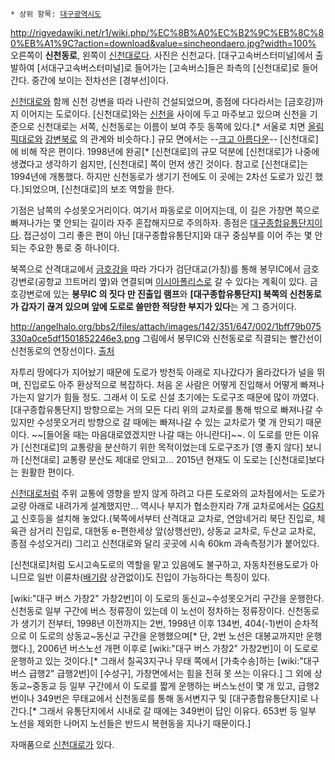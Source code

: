  * 상위 항목: [[대구광역시도]]
http://rigvedawiki.net/r1/wiki.php/%EC%8B%A0%EC%B2%9C%EB%8C%80%EB%A1%9C?action=download&value=sincheondaero.jpg?width=100%
오른쪽이 '''신천동로''', 왼쪽이 [[신천대로]]다. 사진은 신천교다. [대구고속버스터미널]에서 출발하여 [서대구고속버스터미널]로 들어가는 [고속버스]들은 좌측의 [신천대로]로 들어간다. 중간에 보이는 전차선은 [경부선]이다.

[[신천대로]]와 함께 신천 강변을 따라 나란히 건설되었으며, 종점에 다다라서는 [금호강]까지 이어지는 도로이다. [신천대로]와는 [[신천]]을 사이에 두고 마주보고 있으며 신천을 기준으로 신천대로는 서쪽, 신천동로는 이름이 보여 주듯 동쪽에 있다.[* 서울로 치면 [[올림픽대로]]와 [[강변북로]] 의 관계와 비슷하다.] 규모 면에서는 --[[크고 아름다운]]-- [신천대로]에 비해 작은 편이다.
1998년에 완공[* [신천대로]의 규모 덕분에 [신천대로]가 나중에 생겼다고 생각하기 쉽지만, [신천대로] 쪽이 먼저 생긴 것이다. 참고로 [신천대로]는 1994년에 개통했다. 하지만 신천동로가 생기기 전에도 이 곳에는 2차선 도로가 있긴 했다.]되었으며, [신천대로]의 보조 역할을 한다.

기점은 남쪽의 수성못오거리이다. 여기서 파동로로 이어지는데, 이 길은 가창면 쪽으로 빠져나가는 몇 안되는 길이라 자주 혼잡해지므로 주의하자. 종점은 [[대구종합유통단지]]이다. 접근성이 그리 좋은 편이 아닌 [대구종합유통단지]와 대구 중심부를 이어 주는 몇 안 되는 주요한 통로 중 하나이다.

북쪽으로 산격대교에서 [[금호강]]을 따라 가다가 검단대교(가칭)를 통해 봉무IC에서 금호강변로(공항교 끄트머리 옆)와 연결되며 [[이시아폴리스]]로 갈 수 있다는 계획이 있다. 금호강변로에 있는 '''봉무IC 의 짓다 만 진출입 램프'''와 ''' [대구종합유통단지] 북쪽의 신천동로가 갑자기 끊겨 있으며 앞에 도로로 쓸만한 적당한 부지가 있다'''는 게 그 증거이다.

http://angelhalo.org/bbs2/files/attach/images/142/351/647/002/1bff79b075330a0ce5df1501852246e3.png
그림에서 봉무IC와 신천동로로 직결되는 빨간선이 신천동로의 연장선이다. [http://blog.naver.com/daegu_news/50150681573 출처]

자투리 땅에다가 지어놨기 때문에 도로가 방천둑 아래로 지나갔다가 올라갔다가 널을 뛰며, 진입로도 아주 환상적으로 복잡하다. 처음 온 사람은 어떻게 진입해서 어떻게 빠져나가는지 알기가 힘들 정도. 그래서 이 도로 신설 초기에는 도로구조 때문에 많이 까였다. [대구종합유통단지] 방향으로는 거의 모든 다리 위의 교차로를 통해 밖으로 빠져나갈 수 있지만 수성못오거리 방향으로 갈 때에는 빠져나갈 수 있는 교차로가 몇 개 안되기 때문이다. ~~[들어올 때는 마음대로였겠지만 나갈 때는 아니란다]~~. 이 도로를 만든 이유가 [신천대로]의 교통량을 분산하기 위한 목적이었는데 도로구조가 [영 좋지 않다] 보니까 [신천대로] 교통량 분산도 제대로 안되고... 2015년 현재도 이 도로는 [신천대로]보다는 원활한 편이다.

[[신천대로]]처럼 주위 교통에 영향을 받지 않게 하려고 다른 도로와의 교차점에서는 도로가 교량 아래로 내려가게 설계했지만... 역시나 부지가 협소한지라 7개 교차로에서는 [[GG]]치고 신호등을 설치해 놓았다.(북쪽에서부터 산격대교 교차로, 연암네거리 북단 진입로, 체육관 삼거리 진입로, 대현동 e-편한세상 앞(상행선만), 상동교 교차로, 두산교 교차로, 종점 수성오거리) 그리고 신천대로와 달리 곳곳에 시속 60km 과속측정기가 붙어있다.

[신천대로]처럼 도시고속도로의 역할을 맡고 있음에도 불구하고, 자동차전용도로가 아니므로 일반 이륜차([[배기량]] 상관없이)도 진입이 가능하다는 특징이 있다.

[wiki:"대구 버스 가창2" 가창2번]이 이 도로의 동신교~수성못오거리 구간을 운행한다. 신천동로 일부 구간에 버스 정류장이 있는데 이 노선이 정차하는 정류장이다. 신천동로가 생기기 전부터, 1998년 이전까지는 2번, 1998년 이후 134번, 404(-1)번이 순차적으로 이 도로의 상동교~동신교 구간을 운행했으며[* 단, 2번 노선은 대봉교까지만 운행했다.], 2006년 버스노선 개편 이후로 [wiki:"대구 버스 가창2" 가창2번]이 이 도로로 운행하고 있는 것이다.[* 그래서 칠곡3지구나 무태 쪽에서 [가축수송]하는 [wiki:"대구 버스 급행2" 급행2번]이 [수성구], 가창면에서는 힘을 전혀 못 쓰는 이유다.] 그 외에 상동교~중동교 등 일부 구간에서 이 도로를 짧게 운행하는 버스노선이 몇 개 있고, 급행2번이나 349번은 무태교에서 신천동로를 통해 동서변지구 및 [대구종합유통단지]로 나간다.[* 그래서 유통단지에서 시내로 갈 때에는 349번이 답인 이유다. 653번 등 일부 노선을 제외한 나머지 노선들은 반드시 복현동을 지나기 때문이다.]

자매품으로 [[신천대로]]가 있다.
